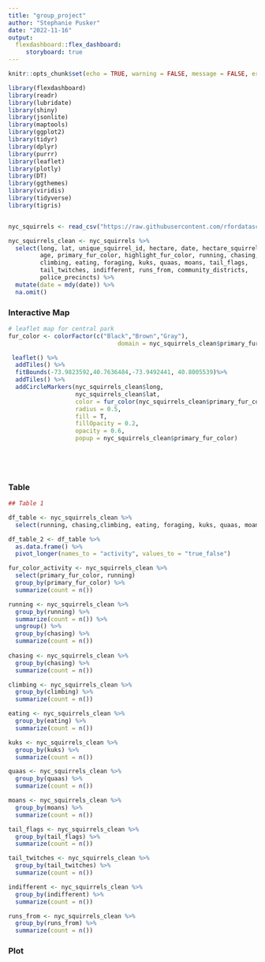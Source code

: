 ```yaml
---
title: "group_project"
author: "Stephanie Pusker"
date: "2022-11-16"
output: 
  flexdashboard::flex_dashboard:
     storyboard: true
---
```


```r
knitr::opts_chunk$set(echo = TRUE, warning = FALSE, message = FALSE, error = FALSE)
```

```r
library(flexdashboard)
library(readr)
library(lubridate)
library(shiny)
library(jsonlite)
library(maptools)
library(ggplot2)
library(tidyr)
library(dplyr)
library(purrr)
library(leaflet)
library(plotly)
library(DT)
library(ggthemes)
library(viridis)
library(tidyverse)
library(tigris)


nyc_squirrels <- read_csv("https://raw.githubusercontent.com/rfordatascience/tidytuesday/master/data/2019/2019-10-29/nyc_squirrels.csv")

nyc_squirrels_clean <- nyc_squirrels %>% 
  select(long, lat, unique_squirrel_id, hectare, date, hectare_squirrel_number,
         age, primary_fur_color, highlight_fur_color, running, chasing,
         climbing, eating, foraging, kuks, quaas, moans, tail_flags,
         tail_twitches, indifferent, runs_from, community_districts,
         police_precincts) %>% 
  mutate(date = mdy(date)) %>% 
  na.omit()

```


### Interactive Map

```r

# leaflet map for central park
fur_color <- colorFactor(c("Black","Brown","Gray"),
                               domain = nyc_squirrels_clean$primary_fur_color)

 leaflet() %>% 
  addTiles() %>% 
  fitBounds(-73.9823592,40.7636484,-73.9492441, 40.8005539)%>%
  addTiles() %>% 
  addCircleMarkers(nyc_squirrels_clean$long, 
                   nyc_squirrels_clean$lat, 
                   color = fur_color(nyc_squirrels_clean$primary_fur_color), 
                   radius = 0.5, 
                   fill = T,
                   fillOpacity = 0.2,
                   opacity = 0.6,
                   popup = nyc_squirrels_clean$primary_fur_color)

  

 
```


### Table 

```r

## Table 1

df_table <- nyc_squirrels_clean %>% 
  select(running, chasing,climbing, eating, foraging, kuks, quaas, moans, tail_flags, tail_twitches, indifferent, runs_from)

df_table_2 <- df_table %>%
  as.data.frame() %>% 
  pivot_longer(names_to = "activity", values_to = "true_false")

fur_color_activity <- nyc_squirrels_clean %>%
  select(primary_fur_color, running)
  group_by(primary_fur_color) %>% 
  summarize(count = n())

running <- nyc_squirrels_clean %>%
  group_by(running) %>% 
  summarize(count = n()) %>% 
  ungroup() %>% 
  group_by(chasing) %>% 
  summarize(count = n())
  
chasing <- nyc_squirrels_clean %>%
  group_by(chasing) %>% 
  summarize(count = n())

climbing <- nyc_squirrels_clean %>%
  group_by(climbing) %>% 
  summarize(count = n())

eating <- nyc_squirrels_clean %>%
  group_by(eating) %>% 
  summarize(count = n())

kuks <- nyc_squirrels_clean %>%
  group_by(kuks) %>% 
  summarize(count = n())

quaas <- nyc_squirrels_clean %>%
  group_by(quaas) %>% 
  summarize(count = n())

moans <- nyc_squirrels_clean %>%
  group_by(moans) %>% 
  summarize(count = n())

tail_flags <- nyc_squirrels_clean %>%
  group_by(tail_flags) %>% 
  summarize(count = n())

tail_twitches <- nyc_squirrels_clean %>%
  group_by(tail_twitches) %>% 
  summarize(count = n())

indifferent <- nyc_squirrels_clean %>%
  group_by(indifferent) %>% 
  summarize(count = n())

runs_from <- nyc_squirrels_clean %>%
  group_by(runs_from) %>% 
  summarize(count = n())

```

### Plot

```r



```

